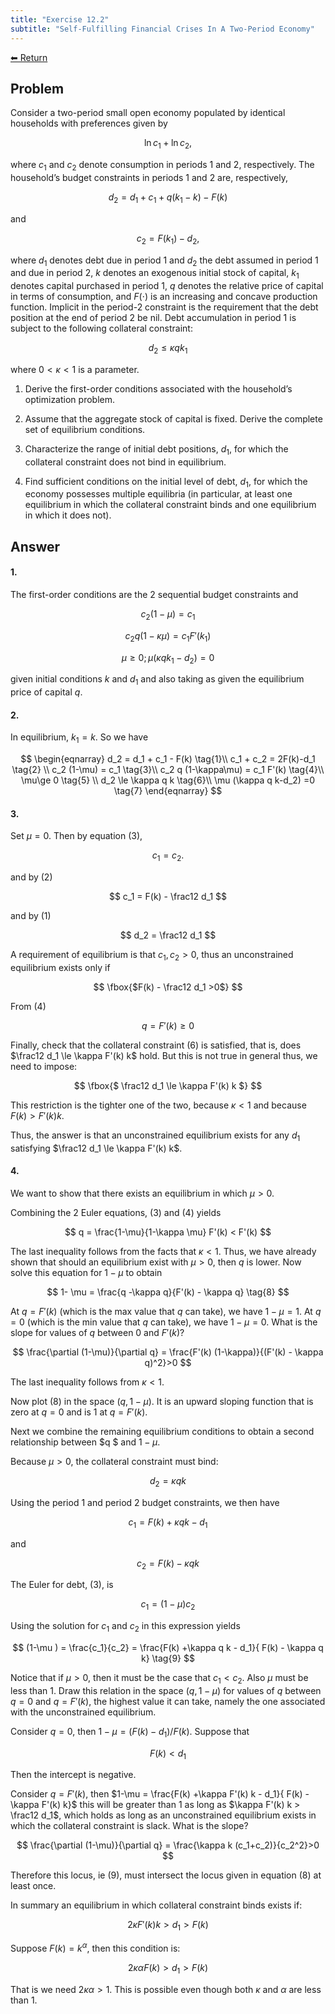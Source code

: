 ```yaml
---
title: "Exercise 12.2"
subtitle: "Self-Fulfilling Financial Crises In A Two-Period Economy"
---
```

<a class="return-button" href="index.qmd">⬅ Return</a>

## Problem

Consider a two-period small open economy populated by identical households with preferences given by

$$
\ln c_1 +  \ln c_2,
$$

where $c_1$ and $c_2$ denote consumption in periods 1 and 2, respectively. The household's budget constraints in periods 1 and 2 are, respectively, 

$$
d_2 = d_1 + c_1 + q (k_1-k) - F(k)
$$

and 

$$
c_2 = F(k_1) -d_2,
$$

where $d_1$ denotes debt due in period 1 and $d_2$ the debt assumed in period 1 and due in period 2, $k$ denotes an exogenous initial stock of capital, $k_1$ denotes capital purchased in period 1, 
$q$ denotes the relative price of capital in terms of consumption, and $F(\cdot)$ is an increasing and concave production function. Implicit in the period-2 constraint is the requirement that the debt position at the end of period 2 be nil. Debt accumulation in period 1 is subject to the following collateral constraint:

$$
d_2 \le \kappa q k_1
$$

where $0<\kappa<1$ is a parameter. 

1. Derive the first-order conditions associated with the household's optimization problem. 

2. Assume that the aggregate stock of capital is fixed. Derive the complete set of equilibrium conditions. 

3. Characterize the range of initial debt positions, $d_1$, for which the collateral constraint does not bind in equilibrium.

4. Find sufficient conditions on the initial level of debt, $d_1$, for which the economy possesses multiple equilibria (in particular, at least one equilibrium in which the collateral constraint binds and  one equilibrium in which it does not).

## Answer

#### 1.

The first-order conditions are the 2 sequential budget constraints and 

$$
c_2 (1-\mu) =  c_1
$$

$$
c_2 q (1-\kappa\mu) =  c_1 F'(k_1)
$$

$$
\mu\ge 0; \mu (\kappa q k_1-d_2) =0
$$

given initial conditions $k$ and  $d_1$ and also taking as given the equilibrium price of capital $q$. 

#### 2.

In equilibrium, $k_1=k$. So we have

$$
\begin{eqnarray}
d_2 = d_1 + c_1  - F(k) \tag{1}\\
c_1 + c_2 = 2F(k)-d_1 \tag{2} \\
c_2 (1-\mu) = c_1 \tag{3}\\
c_2 q (1-\kappa\mu) =  c_1 F'(k) \tag{4}\\
\mu\ge 0 \tag{5} \\
d_2 \le \kappa q k \tag{6}\\
\mu (\kappa q k-d_2) =0 \tag{7}
\end{eqnarray}
$$

#### 3.

Set $\mu=0$. Then by equation (3), 

$$
c_1 = c_2.
$$

and by (2)

$$
c_1 = F(k) - \frac12 d_1
$$

and by (1)

$$
d_2 = \frac12 d_1
$$

A requirement of equilibrium is that $c_1,c_2>0$, thus an unconstrained equilibrium exists only if 

$$
\fbox{$F(k) - \frac12 d_1 >0$}
$$

From (4)

$$
q= F'(k) \ge 0
$$

Finally, check that the collateral constraint (6) is satisfied, that is, does $\frac12 d_1 \le \kappa F'(k) k$ hold. But this is not true in general thus, we need to impose: 

$$
\fbox{$
\frac12 d_1 \le \kappa F'(k) k
$}
$$

This restriction is the tighter one of the two, because $\kappa <1$ and because $F(k)> F'(k) k$. 

Thus, the answer is that an unconstrained equilibrium exists for any $d_1$ satisfying $\frac12 d_1 \le \kappa F'(k) k$. 

#### 4.

We want to show that there exists an equilibrium in which $\mu >0$. 

Combining the 2 Euler equations, (3) and (4) yields

$$
q = \frac{1-\mu}{1-\kappa \mu} F'(k) < F'(k)
$$

The last inequality follows from the facts that $\kappa<1$. Thus, we have already shown that should an equilibrium exist with $\mu>0$, then $q$ is lower. Now solve this equation for $1-\mu$ to obtain

$$
1- \mu = \frac{q -\kappa q}{F'(k) - \kappa q} \tag{8}
$$

At $q=F'(k)$ (which is the max value that $q$ can take), we have $1-\mu =1$. 
At $q=0$ (which is the min value that $q$ can take), we have $1-\mu = 0$. 
What is the slope for values of $q$ between 0 and $F'(k)$? 

$$
\frac{\partial (1-\mu)}{\partial q} = \frac{F'(k) (1-\kappa)}{(F'(k) - \kappa q)^2}>0
$$

The last inequality follows from $\kappa<1$. 

Now plot (8) in the space $(q, 1-\mu)$. It is an upward sloping function that is zero at $q=0$ and is 1 at $q=F'(k)$. 

Next we combine the remaining equilibrium conditions to obtain a second relationship between $q $ and $1-\mu$. 

Because $\mu>0$, the collateral constraint must bind: 

$$
d_2 = \kappa q k 
$$

Using the period 1 and period 2 budget constraints, we then have 

$$
c_1 = F(k) +\kappa q k - d_1
$$

and

$$
c_2 = F(k) - \kappa q k
$$

The Euler for debt, (3), is

$$
c_1 = (1-\mu) c_2
$$

Using the solution for $c_1$ and $c_2$ in this expression yields

$$
(1-\mu ) = \frac{c_1}{c_2} = \frac{F(k) +\kappa q k - d_1}{ F(k) - \kappa q k} \tag{9}
$$

Notice that if $\mu>0$, then it must be the case that $c_1<c_2$. Also $\mu$ must be less than 1. 
Draw this relation in the space $(q, 1-\mu)$ for values of $q$ between $q=0$ and $q=F'(k)$, the highest value it can take, namely  the one associated with the unconstrained equilibrium. 

Consider $q=0$, then $1-\mu = (F(k) - d_1)/ F(k)$. Suppose that 

$$
F(k) < d_1 
$$

Then the intercept is negative. 

Consider $q=F'(k)$, then $1-\mu = \frac{F(k) +\kappa F'(k) k - d_1}{ F(k) - \kappa F'(k) k}$ this will be greater than 1 as long as $\kappa F'(k) k > \frac12 d_1$, which holds as long as an unconstrained equilibrium exists in which the collateral constraint is slack. 
What is the slope?

$$
\frac{\partial (1-\mu)}{\partial q} = \frac{\kappa k (c_1+c_2)}{c_2^2}>0
$$

Therefore this locus, ie (9), must intersect the locus given in equation (8) at least once. 

In summary an equilibrium in which collateral constraint binds exists if: 

$$
2 \kappa F'(k) k >  d_1 > F(k) 
$$

Suppose $F(k) = k^{\alpha}$, then this condition is: 

$$
2 \kappa \alpha  F(k) >  d_1 > F(k) 
$$

That is we need $2 \kappa \alpha >1$. This is possible even though both $\kappa$ and $\alpha$ are less than 1. 